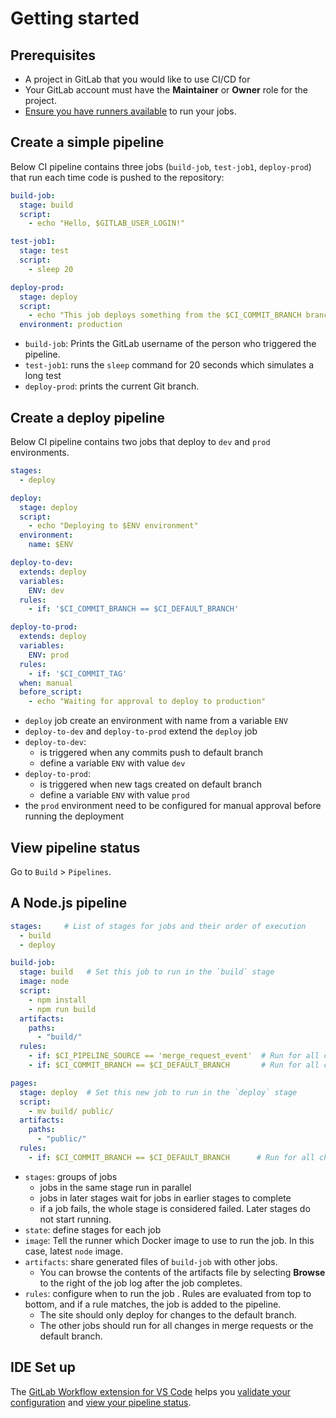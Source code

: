 # Getting started

## Prerequisites

- A project in GitLab that you would like to use CI/CD for
- Your GitLab account must have the **Maintainer** or **Owner** role for the project.
- [Ensure you have runners available](https://docs.gitlab.com/ee/ci/quick_start/#ensure-you-have-runners-available) to run your jobs.


## Create a simple pipeline

Below CI pipeline contains three jobs (`build-job`, `test-job1`, `deploy-prod`) that run each time code is pushed to the repository:

```yml filename=".gitlab-ci.yml"
build-job:
  stage: build
  script:
    - echo "Hello, $GITLAB_USER_LOGIN!"

test-job1:
  stage: test
  script:
    - sleep 20

deploy-prod:
  stage: deploy
  script:
    - echo "This job deploys something from the $CI_COMMIT_BRANCH branch."
  environment: production
```
- `build-job`: Prints the GitLab username of the person who triggered the pipeline.
- `test-job1`: runs the `sleep` command for 20 seconds which simulates a long test
- `deploy-prod`: prints the current Git branch.


## Create a deploy pipeline

Below CI pipeline contains two jobs that deploy to `dev` and `prod` environments.

```yml
stages:
  - deploy

deploy:
  stage: deploy
  script:
    - echo "Deploying to $ENV environment"
  environment:
    name: $ENV

deploy-to-dev:
  extends: deploy
  variables:
    ENV: dev
  rules:
    - if: '$CI_COMMIT_BRANCH == $CI_DEFAULT_BRANCH'

deploy-to-prod:
  extends: deploy
  variables:
    ENV: prod
  rules:
    - if: '$CI_COMMIT_TAG'
  when: manual
  before_script:
    - echo "Waiting for approval to deploy to production"
```
- `deploy` job create an environment with name from a variable `ENV`
- `deploy-to-dev` and `deploy-to-prod` extend the `deploy` job
- `deploy-to-dev`:
  - is triggered when any commits push to default branch
  - define a variable `ENV` with value `dev`
- `deploy-to-prod`:
  - is triggered when new tags created on default branch
  - define a variable `ENV` with value `prod`
- the `prod` environment need to be configured for manual approval before running the deployment


## View pipeline status

Go to `Build` > `Pipelines`.


## A Node.js pipeline

```yml
stages:     # List of stages for jobs and their order of execution
  - build
  - deploy

build-job:
  stage: build   # Set this job to run in the `build` stage
  image: node
  script:
    - npm install
    - npm run build
  artifacts:
    paths:
      - "build/"
  rules:
    - if: $CI_PIPELINE_SOURCE == 'merge_request_event'  # Run for all changes to a merge request's source branch
    - if: $CI_COMMIT_BRANCH == $CI_DEFAULT_BRANCH       # Run for all changes to the default branch

pages:
  stage: deploy  # Set this new job to run in the `deploy` stage
  script:
    - mv build/ public/
  artifacts:
    paths:
      - "public/"
  rules:
    - if: $CI_COMMIT_BRANCH == $CI_DEFAULT_BRANCH      # Run for all changes to the default branch only
```
- `stages`: groups of jobs
  - jobs in the same stage run in parallel
  - jobs in later stages wait for jobs in earlier stages to complete
  - if a job fails, the whole stage is considered failed. Later stages do not start running.
- `state`: define stages for each job
- `image`: Tell the runner which Docker image to use to run the job. In this case, latest `node` image.
- `artifacts`: share generated files of `build-job` with other jobs.
  - You can browse the contents of the artifacts file by selecting **Browse** to the right of the job log after the job completes.
- `rules`: configure when to run the job . Rules are evaluated from top to bottom, and if a rule matches, the job is added to the pipeline.
  - The site should only deploy for changes to the default branch.
  - The other jobs should run for all changes in merge requests or the default branch.


## IDE Set up

The [GitLab Workflow extension for VS Code](https://docs.gitlab.com/ee/editor_extensions/visual_studio_code/index.html)
helps you [validate your configuration](https://marketplace.visualstudio.com/items?itemName=GitLab.gitlab-workflow#validate-gitlab-ci-configuration)
and [view your pipeline status](https://marketplace.visualstudio.com/items?itemName=GitLab.gitlab-workflow#information-about-your-branch-pipelines-mr-closing-issue).
